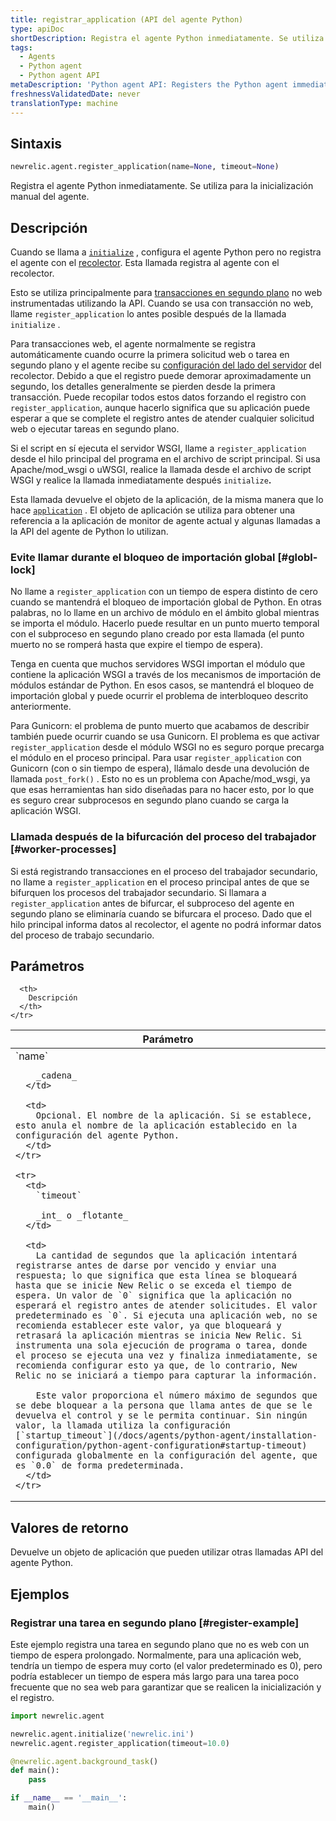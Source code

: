 ```yaml
---
title: registrar_application (API del agente Python)
type: apiDoc
shortDescription: Registra el agente Python inmediatamente. Se utiliza para la inicialización manual del agente.
tags:
  - Agents
  - Python agent
  - Python agent API
metaDescription: 'Python agent API: Registers the Python agent immediately, instead of allowing it to be done more passively.'
freshnessValidatedDate: never
translationType: machine
---
```


## Sintaxis

```py
newrelic.agent.register_application(name=None, timeout=None)
```

Registra el agente Python inmediatamente. Se utiliza para la inicialización manual del agente.

## Descripción

Cuando se llama a [`initialize`](/docs/agents/python-agent/python-agent-api/initialize) , configura el agente Python pero no registra el agente con el [recolector](/docs/accounts-partnerships/education/getting-started-new-relic/glossary#collector). Esta llamada registra al agente con el recolector.

Esto se utiliza principalmente para [transacciones en segundo plano](/docs/agents/python-agent/python-agent-api/background_task) no web instrumentadas utilizando la API. Cuando se usa con transacción no web, llame `register_application` lo antes posible después de la llamada `initialize` .

Para transacciones web, el agente normalmente se registra automáticamente cuando ocurre la primera solicitud web o tarea en segundo plano y el agente recibe su [configuración del lado del servidor](/docs/agents/manage-apm-agents/configuration/configure-agent#ssc) del recolector. Debido a que el registro puede demorar aproximadamente un segundo, los detalles generalmente se pierden desde la primera transacción. Puede recopilar todos estos datos forzando el registro con `register_application`, aunque hacerlo significa que su aplicación puede esperar a que se complete el registro antes de atender cualquier solicitud web o ejecutar tareas en segundo plano.

Si el script en sí ejecuta el servidor WSGI, llame a `register_application` desde el hilo principal del programa en el archivo de script principal. Si usa Apache/mod_wsgi o uWSGI, realice la llamada desde el archivo de script WSGI y realice la llamada inmediatamente después `initialize`<DNT>**.**</DNT>

Esta llamada devuelve el objeto de la aplicación, de la misma manera que lo hace [`application`](/docs/agents/python-agent/python-agent-api/application) . El objeto de aplicación se utiliza para obtener una referencia a la aplicación de monitor de agente actual y algunas llamadas a la API del agente de Python lo utilizan.

### Evite llamar durante el bloqueo de importación global [#globl-lock]

No llame a `register_application` con un tiempo de espera distinto de cero cuando se mantendrá el bloqueo de importación global de Python. En otras palabras, no lo llame en un archivo de módulo en el ámbito global mientras se importa el módulo. Hacerlo puede resultar en un punto muerto temporal con el subproceso en segundo plano creado por esta llamada (el punto muerto no se romperá hasta que expire el tiempo de espera).

Tenga en cuenta que muchos servidores WSGI importan el módulo que contiene la aplicación WSGI a través de los mecanismos de importación de módulos estándar de Python. En esos casos, se mantendrá el bloqueo de importación global y puede ocurrir el problema de interbloqueo descrito anteriormente.

Para Gunicorn: el problema de punto muerto que acabamos de describir también puede ocurrir cuando se usa Gunicorn. El problema es que activar `register_application` desde el módulo WSGI no es seguro porque precarga el módulo en el proceso principal. Para usar `register_application` con Gunicorn (con o sin tiempo de espera), llámalo desde una devolución de llamada `post_fork()` . Esto no es un problema con Apache/mod_wsgi, ya que esas herramientas han sido diseñadas para no hacer esto, por lo que es seguro crear subprocesos en segundo plano cuando se carga la aplicación WSGI.

### Llamada después de la bifurcación del proceso del trabajador [#worker-processes]

Si está registrando transacciones en el proceso del trabajador secundario, no llame a `register_application` en el proceso principal antes de que se bifurquen los procesos del trabajador secundario. Si llamara a `register_application` antes de bifurcar, el subproceso del agente en segundo plano se eliminaría cuando se bifurcara el proceso. Dado que el hilo principal informa datos al recolector, el agente no podrá informar datos del proceso de trabajo secundario.

## Parámetros

<table>
  <thead>
    <tr>
      <th width="25%">
        Parámetro
      </th>

      <th>
        Descripción
      </th>
    </tr>
  </thead>

  <tbody>
    <tr>
      <td>
        `name`

        _cadena_
      </td>

      <td>
        Opcional. El nombre de la aplicación. Si se establece, esto anula el nombre de la aplicación establecido en la configuración del agente Python.
      </td>
    </tr>

    <tr>
      <td>
        `timeout`

        _int_ o _flotante_
      </td>

      <td>
        La cantidad de segundos que la aplicación intentará registrarse antes de darse por vencido y enviar una respuesta; lo que significa que esta línea se bloqueará hasta que se inicie New Relic o se exceda el tiempo de espera. Un valor de `0` significa que la aplicación no esperará el registro antes de atender solicitudes. El valor predeterminado es `0`. Si ejecuta una aplicación web, no se recomienda establecer este valor, ya que bloqueará y retrasará la aplicación mientras se inicia New Relic. Si instrumenta una sola ejecución de programa o tarea, donde el proceso se ejecuta una vez y finaliza inmediatamente, se recomienda configurar esto ya que, de lo contrario, New Relic no se iniciará a tiempo para capturar la información.

        Este valor proporciona el número máximo de segundos que se debe bloquear a la persona que llama antes de que se le devuelva el control y se le permita continuar. Sin ningún valor, la llamada utiliza la configuración [`startup_timeout`](/docs/agents/python-agent/installation-configuration/python-agent-configuration#startup-timeout) configurada globalmente en la configuración del agente, que es `0.0` de forma predeterminada.
      </td>
    </tr>
  </tbody>
</table>

## Valores de retorno

Devuelve un objeto de aplicación que pueden utilizar otras llamadas API del agente Python.

## Ejemplos

### Registrar una tarea en segundo plano [#register-example]

Este ejemplo registra una tarea en segundo plano que no es web con un tiempo de espera prolongado. Normalmente, para una aplicación web, tendría un tiempo de espera muy corto (el valor predeterminado es 0), pero podría establecer un tiempo de espera más largo para una tarea poco frecuente que no sea web para garantizar que se realicen la inicialización y el registro.

```py
import newrelic.agent

newrelic.agent.initialize('newrelic.ini')
newrelic.agent.register_application(timeout=10.0)

@newrelic.agent.background_task()
def main():
    pass

if __name__ == '__main__':
    main()
```